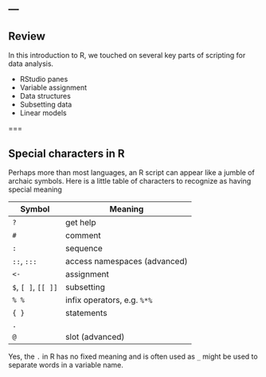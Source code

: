 ---
---

## Review

In this introduction to R, we touched on several key parts of scripting for data analysis.

- RStudio panes
- Variable assignment
- Data structures
- Subsetting data
- Linear models

<!--
 - Flow control (keywords `if` and `else`)
 - Plots
 - Functions
-->

===

## Special characters in R

Perhaps more than most languages, an R script can appear like a jumble of archaic symbols.
Here is a little table of characters to recognize as having special meaning

| Symbol              | Meaning                      |
| -------             | ---------                    |
| `?`                 | get help                     |
| `#`                 | comment                      |
| `:`                 | sequence                     |
| `::`, `:::`         | access namespaces (advanced) |
| `<-`                | assignment                   |
| `$`, `[ ]`, `[[ ]]` | subsetting                   |
| `% %`               | infix operators, e.g. `%*%`  |
| `{ }`               | statements                   |
| `.`                 |                              |
| `@`                 | slot (advanced)              |

Yes, the `.` in R has no fixed meaning and is often used as `_` might be used to separate words in a variable name.